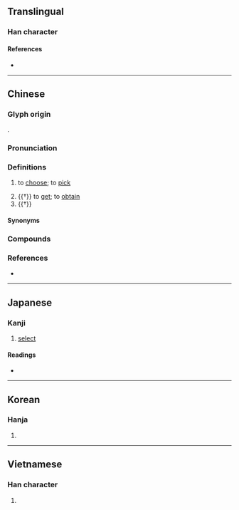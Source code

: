 {{also|拣}}
{{character info}}
==Translingual==

===Han character===
{{Han char|rn=64|rad=手|as=09|sn=12|four=55096|canj=QDWF|ids=⿰扌柬}}

====References====
* {{Han ref|kx=0440.220|dkj=12315|hdz=31913.080|uh=63C0|ud=25536|bh=B47A|bd=46202}}

----

==Chinese==
{{zh-forms|s=拣}}

===Glyph origin===
{{Han etym}}
{{Han compound|手|alt1=扌|柬|t1=hands|ls=psc}}.

===Pronunciation===
{{zh-pron
|m=jiǎn
|m-s=jian3
|c=gaan2
|c-t=gan2
|g=gan3
|h=pfs=kién;gd=gian3
|j=jie2
|md=gēng
|mn=xm,tw:kéng/qz,jj,ph:kúiⁿ/km:káiⁿ/kán
|mn_note=kéng/kúiⁿ/káiⁿ - vernacular; kán - literary
|mn-t=goin2/gang2
|mn-t_note=goin2 - vernacular; gang2 - literary
|w=2ke
|x=gan3/jienn3
|x_note=jienn3 - used in some compounds
|mc=y
|oc=y
|cat=v
}}

===Definitions===
{{zh-hanzi}}

# {{lb|zh|literary|or|regional}} to [[choose]]; to [[pick]]
# {{†}} to [[get]]; to [[obtain]]
# {{†}} {{zh-alt-form|撿|to [[pick up]]}}

====Synonyms====
{{zh-dial|選}}

===Compounds===
{{zh-der|揀選|揀擇|揀字|不揀|披沙揀金|挑三揀四|挑揀|挑毛揀刺|挑肥揀瘦|揀佛燒香|揀便宜|揀別|揀妝|揀破爛|揀精揀肥|揀衣挑食|翻揀|揀啊揀，揀著一個賣龍眼/揀啊揀，揀著一个賣龍眼/拣啊拣，拣着一个卖龙眼:kéng--ah kéng, kéng-tio̍h chi̍t ê bē lêng-géng;Hokkien}}

===References===
* {{thcwd|8376}}

{{zh-cat|Elementary}}

----

==Japanese==

===Kanji===
{{ja-kanji|grade=|rs=手09}}

# [[select]]

====Readings====
* {{ja-readings
|goon=けん
|kanon=かん
|kun=えら-ぶ}}

----

==Korean==

===Hanja===
{{ko-hanja|hangeul=[[간]], [[연]]|eumhun=|rv=gan, yeon|mr=kan, yŏn|y=kan, yen}}

# {{rfdef|ko|sort=手09}}

----

==Vietnamese==

===Han character===
{{vi-hantu|rs=手09|[[gióng]], [[giáng]], [[giản]], [[kiêm]]}}

# {{rfdef|vi|sort=手09}}